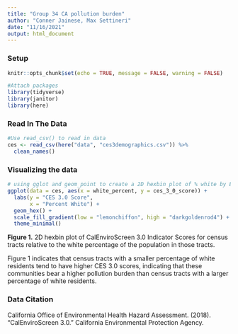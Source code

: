 ```yaml
---
title: "Group 34 CA pollution burden"
author: "Conner Jainese, Max Settineri"
date: "11/16/2021"
output: html_document
---
```


### Setup
```r
knitr::opts_chunk$set(echo = TRUE, message = FALSE, warning = FALSE)

#Attach packages
library(tidyverse)
library(janitor)
library(here)

```

### Read In The Data
```r
#Use read_csv() to read in data
ces <- read_csv(here("data", "ces3demographics.csv")) %>% 
  clean_names()

```

### Visualizing the data
```r
# using gglot and geom_point to create a 2D hexbin plot of % white by EJ score
ggplot(data = ces, aes(x = white_percent, y = ces_3_0_score)) +
  labs(y = "CES 3.0 Score", 
       x = "Percent White") +
  geom_hex() +
  scale_fill_gradient(low = "lemonchiffon", high = "darkgoldenrod4") +
  theme_minimal()
```

**Figure 1.** 2D hexbin plot of CalEnviroScreen 3.0 Indicator Scores for census tracts relative to the white percentage of the population in those tracts.  

Figure 1 indicates that census tracts with a smaller percentage of white residents tend to have higher CES 3.0 scores, indicating that these communities bear a higher pollution burden than census tracts with a larger percentage of white residents. 

### Data Citation

California Office of Environmental Health Hazard Assessment. (2018). "CalEnviroScreen 3.0." California Environmental Protection Agency.